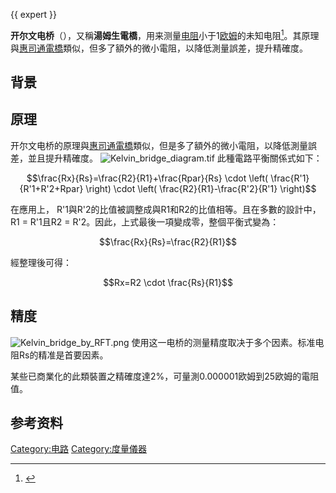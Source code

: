{{Expand|time=2014-12-03T14:23:52+00:00}}
{{ expert }}

'''开尔文电桥'''（{{lang-en|'''Kelvin bridge'''}}），又稱'''湯姆生電橋'''，用来测量[[电阻|电阻]]小于1[[欧姆|欧姆]]的未知电阻<ref>{{cite web|url =http://www.allaboutcircuits.com/vol_1/chpt_8/10.html|title =全部电桥|access-date =2014-12-03|archive-date =2015-04-23|archive-url =https://web.archive.org/web/20150423095623/http://www.allaboutcircuits.com/vol_1/chpt_8/10.html|dead-url =no}}</ref>。其原理與[[惠司通電橋|惠司通電橋]]類似，但多了額外的微小電阻，以降低測量誤差，提升精確度。

==背景==
==原理==
开尔文电桥的原理與[[惠司通電橋|惠司通電橋]]類似，但是多了額外的微小電阻，以降低測量誤差，並且提升精確度。
[[File:Kelvin_bridge_diagram.tif|right]]
此種電路平衡關係式如下：

:<math>\frac{Rx}{Rs}=\frac{R2}{R1}+\frac{Rpar}{Rs} \cdot \left( \frac{R'1}{R'1+R'2+Rpar} \right) \cdot \left( \frac{R2}{R1}-\frac{R'2}{R'1} \right) </math>

在應用上， R'1與R'2的比值被調整成與R1和R2的比值相等。且在多數的設計中，R1 = R'1且R2 = R'2。因此，上式最後一項變成零，整個平衡式變為：

:<math>\frac{Rx}{Rs}=\frac{R2}{R1}</math>

經整理後可得：

:<math>Rx=R2 \cdot \frac{Rs}{R1}</math>

==精度==
[[File:Kelvin_bridge_by_RFT.png|right]]
使用这一电桥的测量精度取决于多个因素。标准电阻Rs的精准是首要因素。

某些已商業化的此類裝置之精確度達2%，可量測0.000001欧姆到25欧姆的電阻值。

==参考资料==
{{Reflist}}

{{电桥}}

[[Category:电路|Category:电路]]
[[Category:度量儀器|Category:度量儀器]]